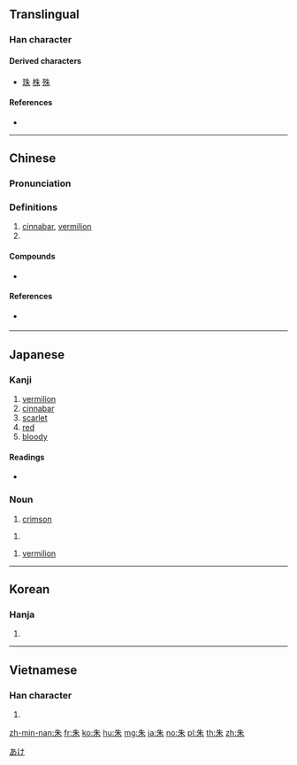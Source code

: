 ==Translingual==

===Han character===
{{Han char|rn=75|rad=木|as=02|sn=6|four=25900|canj=HJD|ids=⿰丿未}}

====Derived characters====
* [[珠]] [[株]] [[殊]]

====References====
* {{Han ref|kx=0509.130|dkj=14424|dj=0893.040|hdz=21154.030|uh=6731|ud=26417|bh=A6B6|bd=42678}}

----

==Chinese==
{{zh-forms}}

===Pronunciation===
{{zh-pron
|m=zhū,shū
|c=zyu1
|h=
|mn=chu
|w=
|mc=y
|oc=y
|ma=
|cat=n,pn
}}

===Definitions===
{{zh-hanzi}}

# [[cinnabar]], [[vermilion]]
# {{surname|lang=zh}}

====Compounds====
* {{zh-l|朱砂|cinnabar}}

====References====
* {{qual|Min Nan}} {{thcwd|2451}}

----

==Japanese==

===Kanji===
{{ja-kanji|grade=c|rs=木02}}

# [[vermilion]]
# [[cinnabar]]
# [[scarlet]]
# [[red]]
# [[bloody]]

====Readings====
* {{ja-readings|goon=[[す]] (su) {{non-joyo-reading}}|kanon=[[しゅ]] (shu)|kun=[[あか]] (aka), [[あけ]] (ake)}}

===Noun===
{{ja-noun|あけ}}

# [[crimson]]

{{ja-noun|あか}}

# {{alternative form of|赤|lang=ja}}

{{ja-noun|しゅ}}

# [[vermilion]]

[[Category:ja:Reds|あけ]]

----

==Korean==

===Hanja===
{{ko-hanja|hangeul=주|eumhun=|rv=ju|mr=chu|y=cwu}}

# {{defn|lang=ko|sort=木02}}

----

==Vietnamese==

===Han character===
{{vi-hantu|[[cho]], [[chẩu]], [[chõ]], [[chu]], [[chau]], [[châu]], [[choa]]|rs=木02}}

# {{defn|lang=vi|sort=木02}}

[[zh-min-nan:朱]]
[[fr:朱]]
[[ko:朱]]
[[hu:朱]]
[[mg:朱]]
[[ja:朱]]
[[no:朱]]
[[pl:朱]]
[[th:朱]]
[[zh:朱]]